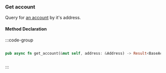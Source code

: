 ### Get account

Query for [an account](https://github.com/cosmos/cosmos-sdk/tree/main/x/auth#account-1) by it's address.

#### Method Declaration

:::code-group

```python [Python]
```

```rust [Rust]
pub async fn get_account(&mut self, address: &Address) -> Result<BaseAccount, Error>
```

```typescript [TypeScript]
```

:::